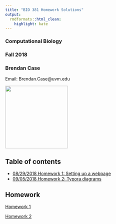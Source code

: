 ```yaml
---
title: "BIO 381 Homework Solutions"
output:
  rmdformats::html_clean:
    highlight: kate
---
```

### Computational Biology
### Fall 2018    

<p align="center">
### Brendan Case 
Email: Brendan.Case@uvm.edu   
</p>

<p style="text-align:left;"><img src="../../../Pictures/cray.jpg" width="200" height="200"></p>  

## Table of contents    
* [08/29/2018 Homework 1: Setting up a webpage](#sec1)
* [09/05/2018 Homework 2: Typora diagrams](#sec1)

## Homework

<div id='sec1'/>
[Homework 1](hw1.html)

<div id='sec2'/>
[Homework 2](hw2.html)
